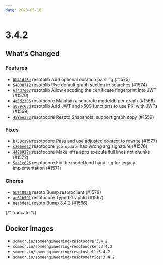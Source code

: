 ```yaml
---
date: 2023-05-10
---
```


# 3.4.2

## What's Changed

### Features

- [`0b41df3e`](https://github.com/someengineering/resoto/commit/0b41df3e) <span class="badge badge--secondary">resotolib</span> Add optional duration parsing (#1575)
- [`54030712`](https://github.com/someengineering/resoto/commit/54030712) <span class="badge badge--secondary">resotolib</span> Use default graph section in searches (#1574)
- [`6f4d7d02`](https://github.com/someengineering/resoto/commit/6f4d7d02) <span class="badge badge--secondary">resotolib</span> Allow encoding the certificate fingerprint into JWT (#1570)
- [`4e5d2305`](https://github.com/someengineering/resoto/commit/4e5d2305) <span class="badge badge--secondary">resotocore</span> Maintain a separate modeldb per graph (#1568)
- [`a089c63d`](https://github.com/someengineering/resoto/commit/a089c63d) <span class="badge badge--secondary">resotolib</span> Add JWT and x509 functions to use PKI with JWTs (#1569)
- [`458eea53`](https://github.com/someengineering/resoto/commit/458eea53) <span class="badge badge--secondary">resotocore</span> Resoto Snapshots: support graph copy (#1559)

### Fixes

- [`b750ca9e`](https://github.com/someengineering/resoto/commit/b750ca9e) <span class="badge badge--secondary">resotocore</span> Pass and use adjusted context to rewrite (#1577)
- [`c206ed22`](https://github.com/someengineering/resoto/commit/c206ed22) <span class="badge badge--secondary">resotocore</span> `job update` had wrong arg signature (#1576)
- [`4480922c`](https://github.com/someengineering/resoto/commit/4480922c) <span class="badge badge--secondary">resotocore</span> Make infra apps execute full lines not chunks (#1572)
- [`5aa1c826`](https://github.com/someengineering/resoto/commit/5aa1c826) <span class="badge badge--secondary">resotocore</span> Fix the model kind handling for legacy implementation (#1571)

### Chores

- [`5b2f8056`](https://github.com/someengineering/resoto/commit/5b2f8056) <span class="badge badge--secondary">resoto</span> Bump resotoclient (#1578)
- [`ae61b501`](https://github.com/someengineering/resoto/commit/ae61b501) <span class="badge badge--secondary">resotocore</span> Typed GraphId (#1567)
- [`8eabdea1`](https://github.com/someengineering/resoto/commit/8eabdea1) <span class="badge badge--secondary">resoto</span> Bump 3.4.2 (#1566)

{/* truncate */}

## Docker Images

- `somecr.io/someengineering/resotocore:3.4.2`
- `somecr.io/someengineering/resotoworker:3.4.2`
- `somecr.io/someengineering/resotoshell:3.4.2`
- `somecr.io/someengineering/resotometrics:3.4.2`
